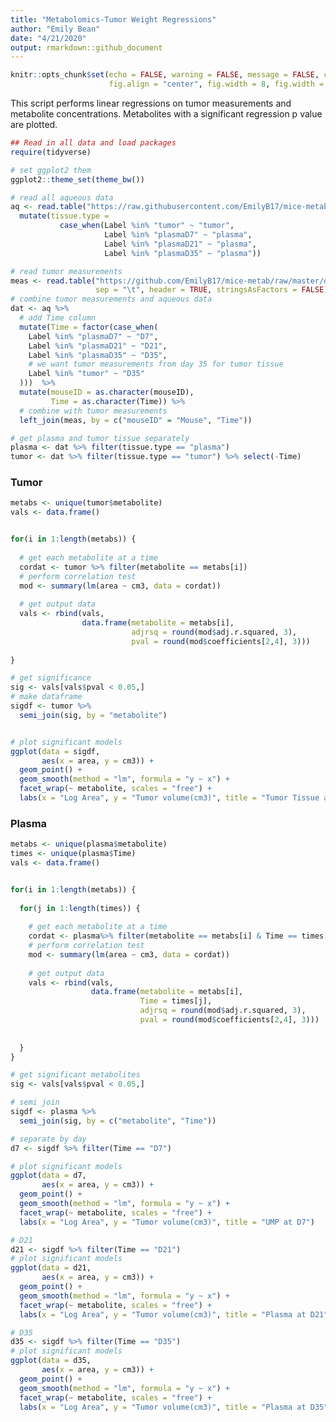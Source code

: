 ```yaml
---
title: "Metabolomics-Tumor Weight Regressions"
author: "Emily Bean"
date: "4/21/2020"
output: rmarkdown::github_document
---
```


```r

knitr::opts_chunk$set(echo = FALSE, warning = FALSE, message = FALSE, collapse = TRUE,
                      fig.align = "center", fig.width = 8, fig.width = 7, fig.margin = TRUE)

```

This script performs linear regressions on tumor measurements and metabolite concentrations. Metabolites with a significant regression p value are plotted. 

```r
## Read in all data and load packages
require(tidyverse)

# set ggplot2 them
ggplot2::theme_set(theme_bw())

# read all aqueous data
aq <- read.table("https://raw.githubusercontent.com/EmilyB17/mice-metab/master/data/allAqueousCleaned.txt", header = TRUE, stringsAsFactors = TRUE) %>% 
  mutate(tissue.type =
           case_when(Label %in% "tumor" ~ "tumor",
                     Label %in% "plasmaD7" ~ "plasma",
                     Label %in% "plasmaD21" ~ "plasma",
                     Label %in% "plasmaD35" ~ "plasma"))

# read tumor measurements
meas <- read.table("https://github.com/EmilyB17/mice-metab/raw/master/data/tumor-measurements.txt",
                   sep = "\t", header = TRUE, stringsAsFactors = FALSE)
# combine tumor measurements and aqueous data
dat <- aq %>% 
  # add Time column
  mutate(Time = factor(case_when(
    Label %in% "plasmaD7" ~ "D7",
    Label %in% "plasmaD21" ~ "D21",
    Label %in% "plasmaD35" ~ "D35",
    # we want tumor measurements from day 35 for tumor tissue
    Label %in% "tumor" ~ "D35"
  )))  %>% 
  mutate(mouseID = as.character(mouseID),
         Time = as.character(Time)) %>% 
  # combine with tumor measurements
  left_join(meas, by = c("mouseID" = "Mouse", "Time"))

# get plasma and tumor tissue separately
plasma <- dat %>% filter(tissue.type == "plasma")
tumor <- dat %>% filter(tissue.type == "tumor") %>% select(-Time)

```

### Tumor

```r

metabs <- unique(tumor$metabolite)
vals <- data.frame()


for(i in 1:length(metabs)) {
  
  # get each metabolite at a time
  cordat <- tumor %>% filter(metabolite == metabs[i])
  # perform correlation test
  mod <- summary(lm(area ~ cm3, data = cordat))
  
  # get output data
  vals <- rbind(vals,
                data.frame(metabolite = metabs[i],
                           adjrsq = round(mod$adj.r.squared, 3),
                           pval = round(mod$coefficients[2,4], 3)))
  
}

# get significance
sig <- vals[vals$pval < 0.05,]
# make dataframe
sigdf <- tumor %>% 
  semi_join(sig, by = "metabolite")


# plot significant models
ggplot(data = sigdf,
       aes(x = area, y = cm3)) +
  geom_point() +
  geom_smooth(method = "lm", formula = "y ~ x") +
  facet_wrap(~ metabolite, scales = "free") +
  labs(x = "Log Area", y = "Tumor volume(cm3)", title = "Tumor Tissue at Sac")

```

### Plasma

```r

metabs <- unique(plasma$metabolite)
times <- unique(plasma$Time)
vals <- data.frame()


for(i in 1:length(metabs)) {
  
  for(j in 1:length(times)) {
    
    # get each metabolite at a time
    cordat <- plasma%>% filter(metabolite == metabs[i] & Time == times[j])
    # perform correlation test
    mod <- summary(lm(area ~ cm3, data = cordat))
    
    # get output data
    vals <- rbind(vals,
                  data.frame(metabolite = metabs[i],
                             Time = times[j],
                             adjrsq = round(mod$adj.r.squared, 3),
                             pval = round(mod$coefficients[2,4], 3)))
    
    
  }
}

# get significant metabolites
sig <- vals[vals$pval < 0.05,]

# semi join
sigdf <- plasma %>% 
  semi_join(sig, by = c("metabolite", "Time"))


```

```r

# separate by day
d7 <- sigdf %>% filter(Time == "D7")

# plot significant models
ggplot(data = d7,
       aes(x = area, y = cm3)) +
  geom_point() +
  geom_smooth(method = "lm", formula = "y ~ x") +
  facet_wrap(~ metabolite, scales = "free") +
  labs(x = "Log Area", y = "Tumor volume(cm3)", title = "UMP at D7")

```

```r

# D21
d21 <- sigdf %>% filter(Time == "D21")
# plot significant models
ggplot(data = d21,
       aes(x = area, y = cm3)) +
  geom_point() +
  geom_smooth(method = "lm", formula = "y ~ x") +
  facet_wrap(~ metabolite, scales = "free") +
  labs(x = "Log Area", y = "Tumor volume(cm3)", title = "Plasma at D21")

```

```r

# D35
d35 <- sigdf %>% filter(Time == "D35") 
# plot significant models
ggplot(data = d35,
       aes(x = area, y = cm3)) +
  geom_point() +
  geom_smooth(method = "lm", formula = "y ~ x") +
  facet_wrap(~ metabolite, scales = "free") +
  labs(x = "Log Area", y = "Tumor volume(cm3)", title = "Plasma at D35")

```

